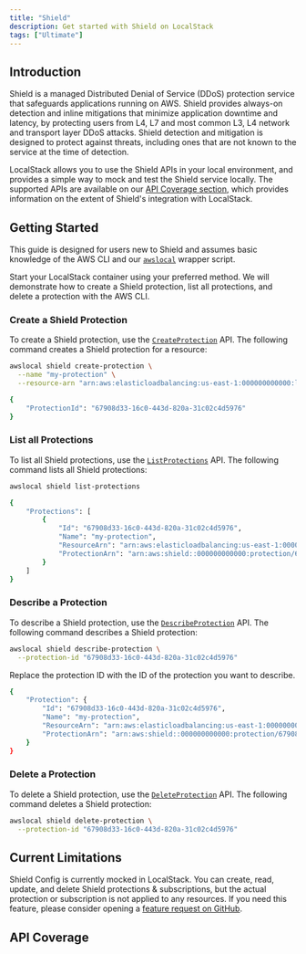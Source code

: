 ```yaml
---
title: "Shield"
description: Get started with Shield on LocalStack
tags: ["Ultimate"]
---
```



## Introduction

Shield is a managed Distributed Denial of Service (DDoS) protection service that safeguards applications running on AWS.
Shield provides always-on detection and inline mitigations that minimize application downtime and latency, by protecting users from L4, L7 and most common L3, L4 network and transport layer DDoS attacks.
Shield detection and mitigation is designed to protect against threats, including ones that are not known to the service at the time of detection.

LocalStack allows you to use the Shield APIs in your local environment, and provides a simple way to mock and test the Shield service locally.
The supported APIs are available on our [API Coverage section](#api-coverage), which provides information on the extent of Shield's integration with LocalStack.

## Getting Started

This guide is designed for users new to Shield and assumes basic knowledge of the AWS CLI and our [`awslocal`](https://github.com/localstack/awscli-local) wrapper script.

Start your LocalStack container using your preferred method.
We will demonstrate how to create a Shield protection, list all protections, and delete a protection with the AWS CLI.

### Create a Shield Protection

To create a Shield protection, use the [`CreateProtection`](https://docs.aws.amazon.com/cli/latest/reference/shield/create-protection.html) API.
The following command creates a Shield protection for a resource:

```bash
awslocal shield create-protection \
  --name "my-protection" \
  --resource-arn "arn:aws:elasticloadbalancing:us-east-1:000000000000:loadbalancer/app/my-alb/1234567890"
```

```bash title="Output"
{
    "ProtectionId": "67908d33-16c0-443d-820a-31c02c4d5976"
}
```

### List all Protections

To list all Shield protections, use the [`ListProtections`](https://docs.aws.amazon.com/cli/latest/reference/shield/list-protections.html) API.
The following command lists all Shield protections:

```bash
awslocal shield list-protections
```

```bash title="Output"
{
    "Protections": [
        {
            "Id": "67908d33-16c0-443d-820a-31c02c4d5976",
            "Name": "my-protection",
            "ResourceArn": "arn:aws:elasticloadbalancing:us-east-1:000000000000:loadbalancer/app/my-alb/1234567890",
            "ProtectionArn": "arn:aws:shield::000000000000:protection/67908d33-16c0-443d-820a-31c02c4d5976"
        }
    ]
}
```

### Describe a Protection

To describe a Shield protection, use the [`DescribeProtection`](https://docs.aws.amazon.com/cli/latest/reference/shield/describe-protection.html) API.
The following command describes a Shield protection:

```bash
awslocal shield describe-protection \
  --protection-id "67908d33-16c0-443d-820a-31c02c4d5976"
```

Replace the protection ID with the ID of the protection you want to describe.

```bash title="Output"
{
    "Protection": {
        "Id": "67908d33-16c0-443d-820a-31c02c4d5976",
        "Name": "my-protection",
        "ResourceArn": "arn:aws:elasticloadbalancing:us-east-1:000000000000:loadbalancer/app/my-alb/1234567890",
        "ProtectionArn": "arn:aws:shield::000000000000:protection/67908d33-16c0-443d-820a-31c02c4d5976"
    }
}
```

### Delete a Protection

To delete a Shield protection, use the [`DeleteProtection`](https://docs.aws.amazon.com/cli/latest/reference/shield/delete-protection.html) API.
The following command deletes a Shield protection:

```bash
awslocal shield delete-protection \
  --protection-id "67908d33-16c0-443d-820a-31c02c4d5976"
```

## Current Limitations

Shield Config is currently mocked in LocalStack.
You can create, read, update, and delete Shield protections & subscriptions, but the actual protection or subscription is not applied to any resources.
If you need this feature, please consider opening a [feature request on GitHub](https://github.com/localstack/localstack/issues/new).

## API Coverage

<FeatureCoverage service="shield" client:load />
